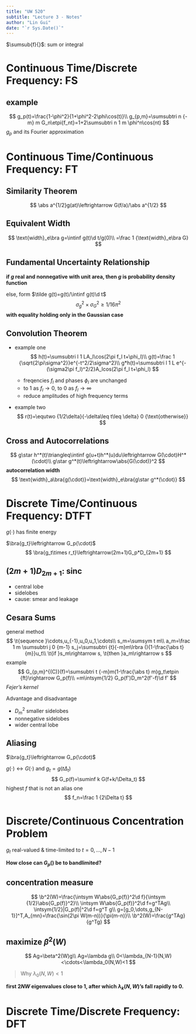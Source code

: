 ```yaml
---
title: "UW 520"
subtitle: "Lecture 3 - Notes"
author: "Lin Gui"
date: "`r Sys.Date()`"
---
```

$\sumsub{f}{}$: sum or integral

# Continuous Time/Discrete Frequency: FS

## example

$$
g_p(t)=\frac{1-\phi^2}{1+\phi^2-2\phi\cos(t)}\\
g_{p,m}=\sumsubtri n {-m} m G_n\etpi{f_nt}=1+2\sumsubtri n 1 m \phi^n\cos(nt)
$$
$g_p$ and its Fourier approximation

# Continuous Time/Continuous Frequency: FT

## Similarity Theorem

$$
\abs a^{1/2}g(at)\leftrightarrow G(f/a)/\abs a^{1/2}
$$

## Equivalent Width

$$
\text{width}_e\bra g=\intinf g(t)\d t/g(0)\\
=\frac 1 {\text{width}_e\bra G}
$$

## Fundamental Uncertainty Relationship

**if $g$ real and nonnegative with unit area, then $g$ is probability density function**

else, form $\tilde g(t)=g(t)/\intinf g(t)\d t$
$$
\sigma_g^2\times\sigma^2_G\geq 1/16\pi^2
$$
**with equality holding only in the Gaussian case**

## Convolution Theorem

* example one
  $$
  h(t)=\sumsubtri l 1 LA_l\cos(2\pi f_l t+\phi_l)\\
  g(t)=\frac 1 {\sqrt{2\pi\sigma^2}}e^{-t^2/2\sigma^2}\\
  g*h(t)=\sumsubtri l 1 L e^{-(\sigma2\pi f_l)^2/2}A_lcos(2\pi f_l t+\phi_l)
  $$

  * freqencies $f_l$ and phases $\phi_l$ are unchanged
  * to 1 as $f_l\rightarrow 0$, to 0 as $f_l\rightarrow\infty$
  * reduce amplitudes of high frequency terms

* example two
  $$
  r(t)=\equtwo {1/2\delta}{-\delta\leq t\leq \delta} 0 {\text{otherwise}}
  $$


## Cross and Autocorrelations

$$
g\star h^*(t)\triangleq\intinf g(u+t)h^*(u)du\leftrightarrow G(\cdot)H^*(\cdot)\\
g\star g^*(t)\leftrightarrow\abs{G(\cdot)}^2
$$
**autocorrelation width**
$$
\text{width}_a\bra{g(\cdot)}=\text{width}_e\bra{g\star g^*(\cdot)}
$$

# Discrete Time/Continuous Frequency: DTFT

$g(\cdot)$ has finite energy

$\bra{g_t}\leftrightarrow G_p(\cdot)$
$$
\bra{g_t\times r_t}\leftrightarrow(2m+1)G_p*D_{2m+1}
$$

## $(2m+1)D_{2m+1}$: sinc

* central lobe
* sidelobes
* cause: smear and leakage

## Cesara Sums

general method
$$
\t{sequence }\cdots,u_{-1},u_0,u_1,\cdots\\
s_m=\sumsym t m\\
a_m=\frac 1 m \sumsubtri j 0 {m-1} s_j=\sumsubtri {t}{-m}m\lrbra (){1-\frac{\abs t}{m}}u_t\\
\t{if }s_m\rightarrow s, \t{then }a_m\rightarrow s
$$
example
$$
G_{p,m}^{(C)}(f)=\sumsubtri t {-m}m(1-\frac{\abs t} m)g_t\etpin {ft}\rightarrow G_p(f)\\
=m\intsym{1/2} G_p(f')D_m^2(f'-f)\d f'
$$
_Fejer's kernel_

Advantage and disadvantage

* $D^2_m$ smaller sidelobes
* nonnegative sidelobes
* wider central lobe

## Aliasing

$\bra{g_t}\leftrightarrow G_p(\cdot)$

$g(\cdot)\leftrightarrow G(\cdot)$ and $g_t=g(t\Delta_t)$
$$
G_p(f)=\suminf k G(f+k/\Delta_t)
$$
highest $f$ that is not an alias one 
$$
f_n=\frac 1 {2\Delta t}
$$

# Discrete/Continuous Concentration Problem

$g_t$ real-valued & time-limited to $t=0,\dots,N-1$

**How close can $G_p()$ be to bandlimited?**

## concentration measure

$$
\b^2(W)=\frac{\intsym W\abs{G_p(f)}^2\d f}{\intsym {1/2}\abs{G_p(f)}^2}\\
\intsym W\abs{G_p(f)}^2\d f=g^TAg\\
\intsym{1/2}|G_p(f)|^2\d f=g^T g\\
g=[g_0,\dots,g_{N-1}]^T,A_{mn}=\frac{\sin(2\pi W(m-n))}{\pi(m-n)}\\
\b^2(W)=\frac{g^TAg}{g^Tg}
$$

## maximize $\beta^2(W)$

$$
Ag=\beta^2(W)g\\
Ag=\lambda g\\
0<\lambda_{N-1}(N,W)<\cdots<\lambda_0(N,W)<1
$$

> Why $\lambda_0(N,W)<1$

**first $2NW$ eigenvalues close to 1, after which $\lambda_k(N,W)$'s fall rapidly to 0.**

# Discrete Time/Discrete Frequency: DFT